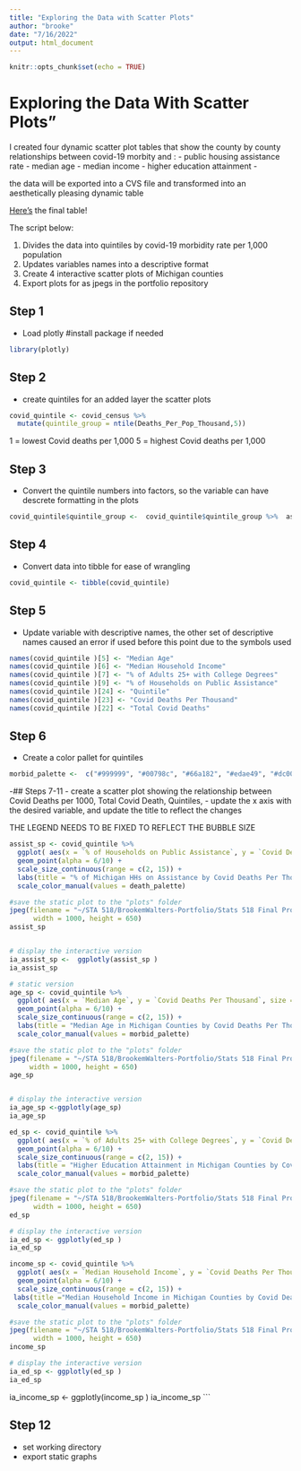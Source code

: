 ```yaml
---
title: "Exploring the Data with Scatter Plots"
author: "brooke"
date: "7/16/2022"
output: html_document
---
```


```r
knitr::opts_chunk$set(echo = TRUE)
```


# Exploring the Data With Scatter Plots"

I created four dynamic scatter plot tables that show the county by county relationships between  covid-19 morbity and :
- public housing assistance rate 
- median age
- median income
- higher education attainment
- 

the data will be exported into a CVS file and transformed into an aesthetically pleasing dynamic table 

[Here's](link) the final table!


The script below:

1) Divides the data into quintiles by covid-19 morbidity rate per 1,000 population
2) Updates variables names into a descriptive format
3) Create 4 interactive scatter plots of Michigan counties
4) Export plots for as jpegs in the portfolio repository 



## Step 1
 - Load plotly
#install package if needed

```r
library(plotly)
```


## Step 2
- create quintiles for an added layer the scatter plots

```r
covid_quintile <- covid_census %>% 
  mutate(quintile_group = ntile(Deaths_Per_Pop_Thousand,5))

```

1 = lowest Covid deaths per 1,000
5 = highest Covid deaths per 1,000


## Step 3
- Convert the quintile numbers into factors, so the variable can have descrete formatting in the plots


```r
covid_quintile$quintile_group <-  covid_quintile$quintile_group %>%  as.factor 
```


## Step 4
- Convert data into tibble for ease of wrangling

```r
covid_quintile <- tibble(covid_quintile)
```


## Step 5
- Update variable with descriptive names, the other set of descriptive names caused an error if used before this point due to the symbols used

```r
names(covid_quintile )[5] <- "Median Age"
names(covid_quintile )[6] <- "Median Household Income"
names(covid_quintile )[7] <- "% of Adults 25+ with College Degrees"
names(covid_quintile )[9] <- "% of Households on Public Assistance"
names(covid_quintile )[24] <- "Quintile"
names(covid_quintile )[23] <- "Covid Deaths Per Thousand"
names(covid_quintile )[22] <- "Total Covid Deaths"
```

## Step 6
 - Create a color pallet for quintiles
```r
morbid_palette <-  c("#999999", "#00798c", "#66a182", "#edae49", "#dc0000b2")
```
 


-## Steps 7-11 
- create a scatter plot showing the  relationship between Covid Deaths per 1000, Total Covid Death, Quintiles, 
- update the x axis with the desired variable, and update the title to reflect the changes

THE LEGEND NEEDS TO BE FIXED TO REFLECT THE BUBBLE SIZE

```r
assist_sp <- covid_quintile %>% 
  ggplot( aes(x = `% of Households on Public Assistance`, y = `Covid Deaths Per Thousand`, size = `Total Covid Deaths`, color=Quintile, text=County)) +
  geom_point(alpha = 6/10) +
  scale_size_continuous(range = c(2, 15)) +
  labs(title = "% of Michigan HHs on Assistance by Covid Deaths Per Thousand")+
  scale_color_manual(values = death_palette) 

#save the static plot to the "plots" folder
jpeg(filename = "~/STA 518/BrookemWalters-Portfolio/Stats 518 Final Project/Plots/assist_sp.jpeg",
      width = 1000, height = 650)
assist_sp 


# display the interactive version
ia_assist_sp <-  ggplotly(assist_sp )
ia_assist_sp
```


```r

# static version
age_sp <- covid_quintile %>% 
  ggplot( aes(x = `Median Age`, y = `Covid Deaths Per Thousand`, size = `Total Covid Deaths`, color=Quintile, text=County)) +
  geom_point(alpha = 6/10) +
  scale_size_continuous(range = c(2, 15)) +
  labs(title = "Median Age in Michigan Counties by Covid Deaths Per Thousand" ) +
  scale_color_manual(values = morbid_palette) 

#save the static plot to the "plots" folder
jpeg(filename = "~/STA 518/BrookemWalters-Portfolio/Stats 518 Final Project/Plots/age_sp.jpeg",
     width = 1000, height = 650)
age_sp 


# display the interactive version
ia_age_sp <-ggplotly(age_sp)
ia_age_sp
```


```r
ed_sp <- covid_quintile %>% 
  ggplot( aes(x = `% of Adults 25+ with College Degrees`, y = `Covid Deaths Per Thousand`, size = `Total Covid Deaths`, color=Quintile, text=County)) +
  geom_point(alpha = 6/10) +
  scale_size_continuous(range = c(2, 15)) +
  labs(title = "Higher Education Attainment in Michigan Counties by Covid Deaths Per Thousand" ) +
  scale_color_manual(values = morbid_palette) 

#save the static plot to the "plots" folder
jpeg(filename = "~/STA 518/BrookemWalters-Portfolio/Stats 518 Final Project/Plots/ed_sp.jpeg",
      width = 1000, height = 650)
ed_sp

# display the interactive version
ia_ed_sp <- ggplotly(ed_sp )
ia_ed_sp
```


```r
income_sp <- covid_quintile %>% 
  ggplot( aes(x = `Median Household Income`, y = `Covid Deaths Per Thousand`, size = `Total Covid Deaths`, color=Quintile, text=County)) +
  geom_point(alpha = 6/10) +
  scale_size_continuous(range = c(2, 15)) +
 labs(title ="Median Household Income in Michigan Counties by Covid Deaths Per Thousand" ) +
  scale_color_manual(values = morbid_palette) 

#save the static plot to the "plots" folder
jpeg(filename = "~/STA 518/BrookemWalters-Portfolio/Stats 518 Final Project/Plots/income_sp.jpeg",
      width = 1000, height = 650)
income_sp

# display the interactive version
ia_ed_sp <- ggplotly(ed_sp )
ia_ed_sp
```

ia_income_sp <- ggplotly(income_sp )
ia_income_sp 
```

## Step 12
- set working directory
- export static graphs





